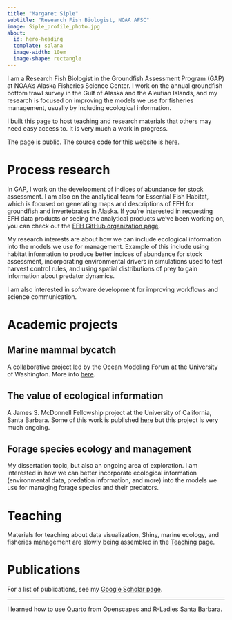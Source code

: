 ```yaml
---
title: "Margaret Siple"
subtitle: "Research Fish Biologist, NOAA AFSC"
image: Siple_profile_photo.jpg
about:
  id: hero-heading
  template: solana
  image-width: 10em
  image-shape: rectangle
---
```


:::{#hero-heading}

I am a Research Fish Biologist in the Groundfish Assessment Program (GAP) at NOAA's Alaska Fisheries Science Center. I work on the annual groundfish bottom trawl survey in the Gulf of Alaska and the Aleutian Islands, and my research is focused on improving the models we use for fisheries management, usually by including ecological information.

I built this page to host teaching and research materials that others may need easy access to. It is very much a work in progress.

The page is public. The source code for this website is [here](https://github.com/MargaretSiple-NOAA/siple-quarto). 

:::

# Process research

In GAP, I work on the development of indices of abundance for stock assessment. I am also on the analytical team for Essential Fish Habitat, which is focused on generating maps and descriptions of EFH for groundfish and invertebrates in Alaska. If you're interested in requesting EFH data products or seeing the analytical products we've been working on, you can check out the [EFH GitHub organization page](https://github.com/alaska-groundfish-efh).

My research interests are about how we can include ecological information into the models we use for management. Example of this include using habitat information to produce better indices of abundance for stock assessment, incorporating environmental drivers in simulations used to test harvest control rules, and using spatial distributions of prey to gain information about predator dynamics.  

I am also interested in software development for improving workflows and science communication. 


# Academic projects

## Marine mammal bycatch
A collaborative project led by the Ocean Modeling Forum at the University of Washington. More info [here](current-projects/bycatch.qmd).

## The value of ecological information
A James S. McDonnell Fellowship project at the University of California, Santa Barbara. Some of this work is published [here](https://royalsocietypublishing.org/doi/full/10.1098/rspb.2022.0526) but this project is very much ongoing.

## Forage species ecology and management
My dissertation topic, but also an ongoing area of exploration. I am interested in how we can better incorporate ecological information (environmental data, predation information, and more) into the models we use for managing forage species and their predators.

# Teaching
Materials for teaching about data visualization, Shiny, marine ecology, and fisheries management are slowly being assembled in the [Teaching](teaching.qmd) page.

# Publications
For a list of publications, see my [Google Scholar page](https://scholar.google.com/citations?user=G_kfFmMAAAAJ&hl=en&oi=ao). 

---
I learned how to use Quarto from Openscapes and R-Ladies Santa Barbara.
